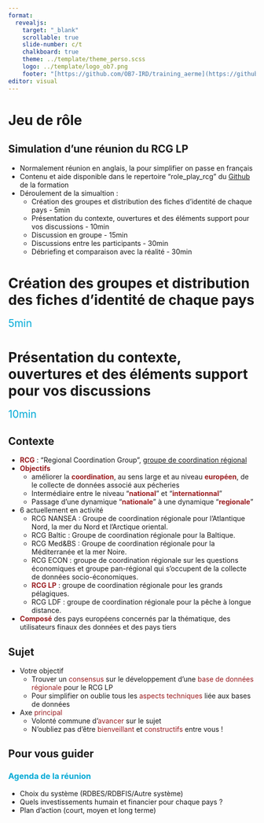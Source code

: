 ```yaml
---
format: 
  revealjs:
    target: "_blank"
    scrollable: true
    slide-number: c/t
    chalkboard: true 
    theme: ../template/theme_perso.scss
    logo: ../template/logo_ob7.png
    footer: "[https://github.com/OB7-IRD/training_aerme](https://github.com/OB7-IRD/training_aerme)"
editor: visual
---
```


# Jeu de rôle

## Simulation d'une réunion du RCG LP {.smaller}

-   Normalement réunion en anglais, la pour simplifier on passe en français
-   Contenu et aide disponible dans le repertoire "role_play_rcg" du [Github](https://github.com/OB7-IRD/training_aerme){target="_blank"} de la formation
-   Déroulement de la simualtion :
    -   Création des groupes et distribution des fiches d'identité de chaque pays - 5min
    -   Présentation du contexte, ouvertures et des éléments support pour vos discussions - 10min
    -   Discussion en groupe - 15min
    -   Discussions entre les participants - 30min
    -   Débriefing et comparaison avec la réalité - 30min

# Création des groupes et distribution des fiches d'identité de chaque pays

[5min]{style="color:#00a9d6; font-size: 1.5em"}

# Présentation du contexte, ouvertures et des éléments support pour vos discussions

[10min]{style="color:#00a9d6; font-size: 1.5em"}

## Contexte {.smaller}

-   [**RCG**]{style="color:#9a1c1f"} : "Regional Coordination Group", [groupe de coordination régional](https://www.fisheries-rcg.eu/){target="_blank"}
-   [**Objectifs**]{style="color:#9a1c1f"}
    -   améliorer la [**coordination**]{style="color:#9a1c1f"}, au sens large et au niveau [**européen**]{style="color:#9a1c1f"}, de le collecte de données associé aux pécheries
    -   Intermédiaire entre le niveau "[**national**]{style="color:#9a1c1f"}" et "[**internationnal**]{style="color:#9a1c1f"}"
    -   Passage d'une dynamique "[**nationale**]{style="color:#9a1c1f"}" à une dynamique "[**regionale**]{style="color:#9a1c1f"}"
-   6 actuellement en activité
    -   RCG NANSEA : Groupe de coordination régionale pour l'Atlantique Nord, la mer du Nord et l'Arctique oriental.
    -   RCG Baltic : Groupe de coordination régionale pour la Baltique.
    -   RCG Med&BS : Groupe de coordination régionale pour la Méditerranée et la mer Noire.
    -   RCG ECON : groupe de coordination régionale sur les questions économiques et groupe pan-régional qui s'occupent de la collecte de données socio-économiques.
    -   [**RCG LP**]{style="color:#9a1c1f"} : groupe de coordination régionale pour les grands pélagiques.
    -   RCG LDF : groupe de coordination régionale pour la pêche à longue distance.
-   [**Composé**]{style="color:#9a1c1f"} des pays européens concernés par la thématique, des utilisateurs finaux des données et des pays tiers

## Sujet

-   Votre objectif
    -   Trouver un [consensus]{style="color:#9a1c1f"} sur le développement d'une [base de données régionale]{style="color:#9a1c1f"} pour le RCG LP
    -   Pour simplifier on oublie tous les [aspects techniques]{style="color:#9a1c1f"} liée aux bases de données
-   Axe [principal]{style="color:#9a1c1f"}
    -   Volonté commune d'[avancer]{style="color:#9a1c1f"} sur le sujet
    -   N'oubliez pas d'être [bienveillant]{style="color:#9a1c1f"} et [constructifs]{style="color:#9a1c1f"} entre vous !

## Pour vous guider

### [Agenda de la réunion]{style="color:#00a9d6"}

-   Choix du système (RDBES/RDBFIS/Autre système)
-   Quels investissements humain et financier pour chaque pays ?
-   Plan d'action (court, moyen et long terme)
